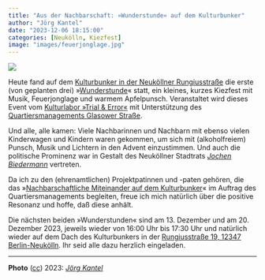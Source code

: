 ```yaml
---
title: "Aus der Nachbarschaft: »Wunderstunde« auf dem Kulturbunker"
author: "Jörg Kantel"
date: "2023-12-06 18:15:00"
categories: [Neukölln, Kiezfest]
image: "images/feuerjonglage.jpg"
---
```


[![](images/feuerjonglage-b.jpg)](https://www.flickr.com/photos/schockwellenreiter/53378826787/)

Heute fand auf dem [Kulturbunker in der Neuköllner Rungiusstraße](https://kantel.github.io/posts/2023100601_kulturbunker/) die erste (von geplanten drei) »[Wunderstunde](https://www.trial-error.org/projekte-1/kulturbunker/)« statt, ein kleines, kurzes Kiezfest mit Musik, Feuerjonglage und warmem Apfelpunsch. Veranstaltet wird dieses Event vom [Kulturlabor »Trial & Error«](https://www.trial-error.org/) mit Unterstützung des [Quartiersmanagements Glasower Straße](https://qm-glasower-strasse.de/wunderstunden-auf-dem-dach-des-kulturbunkers/).

Und alle, alle kamen: Viele Nachbarinnen und Nachbarn mit ebenso vielen Kinderwagen und Kindern waren gekommen, um sich mit (alkoholfreiem) Punsch, Musik und Lichtern in den Advent einzustimmen. Und auch die politische Prominenz war in Gestalt des Neuköllner Stadtrats *[Jochen Biedermann](https://www.gruene-neukoelln.de/stadtrat-1)* vertreten.

Da ich zu den (ehrenamtlichen) Projektpatinnen und -paten gehören, die das »[Nachbarschaftliche Miteinander auf dem Kulturbunker](https://qm-glasower-strasse.de/start-des-projektes-nachbarschaftliches-miteinander-auf-dem-kulturbunker/)« im Auftrag des Quartiersmanagements begleiten, freue ich mich natürlich über die positive Resonanz und hoffe, daß diese anhält.

Die nächsten beiden »Wunderstunden« sind am 13. Dezember und am 20. Dezember 2023, jeweils wieder von 16:00 Uhr bis 17:30 Uhr und natürlich wieder auf dem Dach des Kulturbunkers in der [Rungiusstraße 19, 12347 Berlin-Neukölln](https://www.google.com/maps/place/Rungiusstra%C3%9Fe+19,+12347+Berlin/@52.4617782,13.4383009,17z/data=!3m1!4b1!4m6!3m5!1s0x47a84f78138a2f2f:0x5b82d1d0360d4bdd!8m2!3d52.4617782!4d13.4408812!16s%2Fg%2F11kpl99q5t?authuser=0&entry=ttu). Ihr seid alle dazu herzlich eingeladen. 

---

**Photo** ([cc](http://creativecommons.org/licenses/by-nc-nd/2.0/)) 2023: *[Jörg Kantel](http://cognitiones.kantel-chaos-team.de/cv.html)*